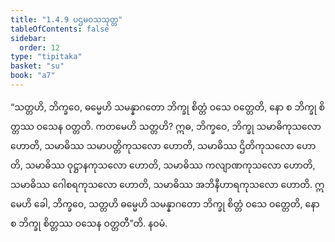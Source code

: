 ```yaml
---
title: "1.4.9 ပဌမဝသသုတ္တ"
tableOfContents: false
sidebar:
  order: 12
type: "tipitaka"
basket: "su"
book: "a7"
---
```



<DynamicBreadcrumb />

<Division number="40" book="a7">

<Paragraph number="205" book="a7">
“သတ္တဟိ, ဘိက္ခဝေ, ဓမ္မေဟိ သမန္နာဂတော ဘိက္ခု စိတ္တံ ဝသေ ဝတ္တေတိ, နော စ ဘိက္ခု စိတ္တဿ ဝသေန ဝတ္တတိ. ကတမေဟိ သတ္တဟိ? ဣဓ, ဘိက္ခဝေ, ဘိက္ခု သမာဓိကုသလော ဟောတိ, သမာဓိဿ သမာပတ္တိကုသလော ဟောတိ, သမာဓိဿ ဌိတိကုသလော ဟောတိ, သမာဓိဿ ဝုဋ္ဌာနကုသလော ဟောတိ, သမာဓိဿ ကလျာဏကုသလော ဟောတိ, သမာဓိဿ ဂေါစရကုသလော ဟောတိ, သမာဓိဿ အဘိနီဟာရကုသလော ဟောတိ. ဣမေဟိ ခေါ, ဘိက္ခဝေ, သတ္တဟိ ဓမ္မေဟိ သမန္နာဂတော ဘိက္ခု စိတ္တံ ဝသေ ဝတ္တေတိ, နော စ ဘိက္ခု စိတ္တဿ ဝသေန ဝတ္တတီ”တိ.

</Paragraph>
</Division>

<Paragraph number="206" type="center" book="a7">
နဝမံ.
</Paragraph>